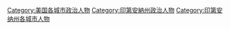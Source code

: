 [[Category:美国各城市政治人物|Category:美国各城市政治人物]]
[[Category:印第安納州政治人物|Category:印第安納州政治人物]]
[[Category:印第安纳州各城市人物|Category:印第安纳州各城市人物]]